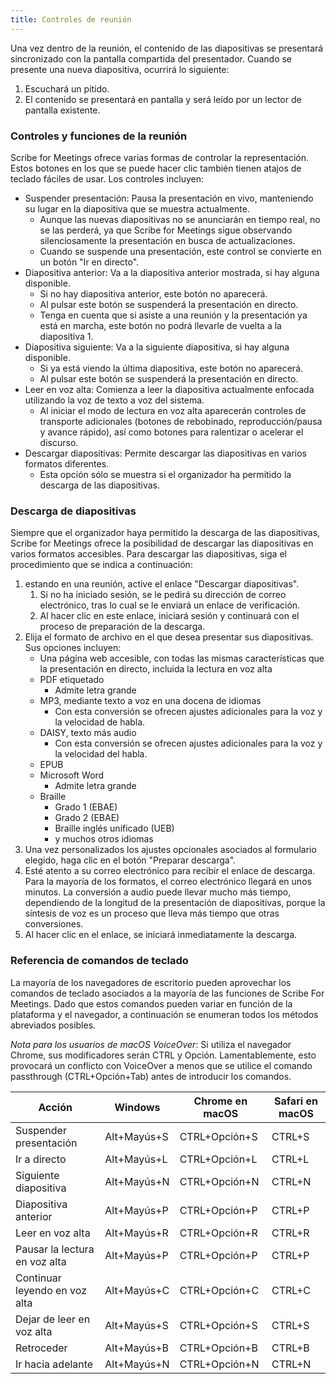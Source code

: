 ```yaml
---
title: Controles de reunión
---
```



Una vez dentro de la reunión, el contenido de las diapositivas se presentará sincronizado con la pantalla compartida del presentador. Cuando se presente una nueva diapositiva, ocurrirá lo siguiente:
1. Escuchará un pitido.
1. El contenido se presentará en pantalla y será leído por un lector de pantalla existente.

### Controles y funciones de la reunión

Scribe for Meetings ofrece varias formas de controlar la representación. Estos botones en los que se puede hacer clic también tienen atajos de teclado fáciles de usar. Los controles incluyen:
* Suspender presentación: Pausa la presentación en vivo, manteniendo su lugar en la diapositiva que se muestra actualmente.      
    * Aunque las nuevas diapositivas no se anunciarán en tiempo real, no se las perderá, ya que Scribe for Meetings sigue observando silenciosamente la presentación en busca de actualizaciones.
    * Cuando se suspende una presentación, este control se convierte en un botón "Ir en directo".
* Diapositiva anterior: Va a la diapositiva anterior mostrada, si hay alguna disponible.
    * Si no hay diapositiva anterior, este botón no aparecerá.
    * Al pulsar este botón se suspenderá la presentación en directo.
    * Tenga en cuenta que si asiste a una reunión y la presentación ya está en marcha, este botón no podrá llevarle de vuelta a la diapositiva 1.
* Diapositiva siguiente: Va a la siguiente diapositiva, si hay alguna disponible.
    * Si ya está viendo la última diapositiva, este botón no aparecerá.
    * Al pulsar este botón se suspenderá la presentación en directo.
* Leer en voz alta: Comienza a leer la diapositiva actualmente enfocada utilizando la voz de texto a voz del sistema.
    * Al iniciar el modo de lectura en voz alta aparecerán controles de transporte adicionales (botones de rebobinado, reproducción/pausa y avance rápido), así como botones para ralentizar o acelerar el discurso.
* Descargar diapositivas: Permite descargar las diapositivas en varios formatos diferentes.
    * Esta opción sólo se muestra si el organizador ha permitido la descarga de las diapositivas.

### Descarga de diapositivas

Siempre que el organizador haya permitido la descarga de las diapositivas, Scribe for Meetings ofrece la posibilidad de descargar las diapositivas en varios formatos accesibles. Para descargar las diapositivas, siga el procedimiento que se indica a continuación:
1. estando en una reunión, active el enlace "Descargar diapositivas".
	1. Si no ha iniciado sesión, se le pedirá su dirección de correo electrónico, tras lo cual se le enviará un enlace de verificación.
	1. Al hacer clic en este enlace, iniciará sesión y continuará con el proceso de preparación de la descarga.
1. Elija el formato de archivo en el que desea presentar sus diapositivas. Sus opciones incluyen:
    * Una página web accesible, con todas las mismas características que la presentación en directo, incluida la lectura en voz alta
    * PDF etiquetado
        * Admite letra grande
    * MP3, mediante texto a voz en una docena de idiomas
        * Con esta conversión se ofrecen ajustes adicionales para la voz y la velocidad de habla.
    * DAISY, texto más audio
        * Con esta conversión se ofrecen ajustes adicionales para la voz y la velocidad del habla.
    * EPUB
    * Microsoft Word
        * Admite letra grande
    * Braille
        * Grado 1 (EBAE)
        * Grado 2 (EBAE)
        * Braille inglés unificado (UEB)
        * y muchos otros idiomas
1. Una vez personalizados los ajustes opcionales asociados al formulario elegido, haga clic en el botón "Preparar descarga".
1. Esté atento a su correo electrónico para recibir el enlace de descarga. Para la mayoría de los formatos, el correo electrónico llegará en unos minutos. La conversión a audio puede llevar mucho más tiempo, dependiendo de la longitud de la presentación de diapositivas, porque la síntesis de voz es un proceso que lleva más tiempo que otras conversiones.
1. Al hacer clic en el enlace, se iniciará inmediatamente la descarga.

### Referencia de comandos de teclado

La mayoría de los navegadores de escritorio pueden aprovechar los comandos de teclado asociados a la mayoría de las funciones de Scribe For Meetings. Dado que estos comandos pueden variar en función de la plataforma y el navegador, a continuación se enumeran todos los métodos abreviados posibles.

*Nota para los usuarios de macOS VoiceOver*: Si utiliza el navegador Chrome, sus modificadores serán CTRL y Opción. Lamentablemente, esto provocará un conflicto con VoiceOver a menos que se utilice el comando passthrough (CTRL+Opción+Tab) antes de introducir los comandos.

Acción | Windows | Chrome en macOS | Safari en macOS
--- | --- | --- | ---
Suspender presentación | Alt+Mayús+S | CTRL+Opción+S | CTRL+S
Ir a directo | Alt+Mayús+L | CTRL+Opción+L | CTRL+L
Siguiente diapositiva | Alt+Mayús+N | CTRL+Opción+N | CTRL+N
Diapositiva anterior | Alt+Mayús+P | CTRL+Opción+P | CTRL+P
Leer en voz alta | Alt+Mayús+R | CTRL+Opción+R | CTRL+R
Pausar la lectura en voz alta | Alt+Mayús+P | CTRL+Opción+P | CTRL+P
Continuar leyendo en voz alta | Alt+Mayús+C | CTRL+Opción+C | CTRL+C
Dejar de leer en voz alta | Alt+Mayús+S | CTRL+Opción+S | CTRL+S
Retroceder | Alt+Mayús+B | CTRL+Opción+B | CTRL+B
Ir hacia adelante | Alt+Mayús+N | CTRL+Opción+N | CTRL+N


